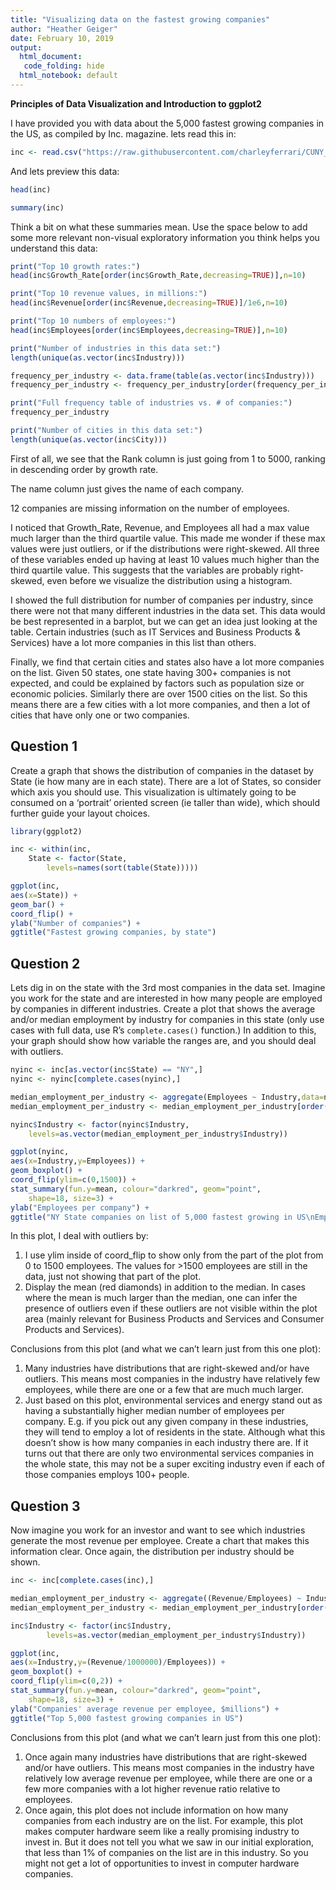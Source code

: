 ```yaml
---
title: "Visualizing data on the fastest growing companies"
author: "Heather Geiger"
date: February 10, 2019
output:
  html_document:
   code_folding: hide
  html_notebook: default
---
```


**Principles of Data Visualization and Introduction to ggplot2**

I have provided you with data about the 5,000 fastest growing companies in the US, as compiled by Inc. magazine. lets read this in:

```r

inc <- read.csv("https://raw.githubusercontent.com/charleyferrari/CUNY_DATA_608/master/module1/Data/inc5000_data.csv", header=TRUE)

```

And lets preview this data:

```r

head(inc)

```
```r

summary(inc)

```

Think a bit on what these summaries mean. Use the space below to add some more relevant non-visual exploratory information you think helps you understand this data:

```r
print("Top 10 growth rates:")
head(inc$Growth_Rate[order(inc$Growth_Rate,decreasing=TRUE)],n=10)

print("Top 10 revenue values, in millions:")
head(inc$Revenue[order(inc$Revenue,decreasing=TRUE)]/1e6,n=10)

print("Top 10 numbers of employees:")
head(inc$Employees[order(inc$Employees,decreasing=TRUE)],n=10)

print("Number of industries in this data set:")
length(unique(as.vector(inc$Industry)))

frequency_per_industry <- data.frame(table(as.vector(inc$Industry)))
frequency_per_industry <- frequency_per_industry[order(frequency_per_industry$Freq,decreasing=TRUE),]

print("Full frequency table of industries vs. # of companies:")
frequency_per_industry

print("Number of cities in this data set:")
length(unique(as.vector(inc$City)))
```

First of all, we see that the Rank column is just going from 1 to 5000, ranking in descending order by growth rate.

The name column just gives the name of each company.

12 companies are missing information on the number of employees.

I noticed that Growth_Rate, Revenue, and Employees all had a max value much larger than the third quartile value. This made me wonder if these max values were just outliers, or if the distributions were right-skewed. All three of these variables ended up having at least 10 values much higher than the third quartile value. This suggests that the variables are probably right-skewed, even before we visualize the distribution using a histogram.

I showed the full distribution for number of companies per industry, since there were not that many different industries in the data set. This data would be best represented in a barplot, but we can get an idea just looking at the table. Certain industries (such as IT Services and Business Products & Services) have a lot more companies in this list than others.

Finally, we find that certain cities and states also have a lot more companies on the list. Given 50 states, one state having 300+ companies is not expected, and could be explained by factors such as population size or economic policies. Similarly there are over 1500 cities on the list. So this means there are a few cities with a lot more companies, and then a lot of cities that have only one or two companies.

## Question 1

Create a graph that shows the distribution of companies in the dataset by State (ie how many are in each state). There are a lot of States, so consider which axis you should use. This visualization is ultimately going to be consumed on a 'portrait' oriented screen (ie taller than wide), which should further guide your layout choices.

```r

library(ggplot2)

inc <- within(inc,
	State <- factor(State,
		levels=names(sort(table(State)))))

ggplot(inc,
aes(x=State)) +
geom_bar() +
coord_flip() +
ylab("Number of companies") +
ggtitle("Fastest growing companies, by state")

```

## Question 2

Lets dig in on the state with the 3rd most companies in the data set. Imagine you work for the state and are interested in how many people are employed by companies in different industries. Create a plot that shows the average and/or median employment by industry for companies in this state (only use cases with full data, use R's `complete.cases()` function.) In addition to this, your graph should show how variable the ranges are, and you should deal with outliers.

```r
nyinc <- inc[as.vector(inc$State) == "NY",]
nyinc <- nyinc[complete.cases(nyinc),]

median_employment_per_industry <- aggregate(Employees ~ Industry,data=nyinc,FUN=median)
median_employment_per_industry <- median_employment_per_industry[order(median_employment_per_industry$Employees),]

nyinc$Industry <- factor(nyinc$Industry,
	levels=as.vector(median_employment_per_industry$Industry))

ggplot(nyinc,
aes(x=Industry,y=Employees)) +
geom_boxplot() +
coord_flip(ylim=c(0,1500)) +
stat_summary(fun.y=mean, colour="darkred", geom="point",
	shape=18, size=3) +
ylab("Employees per company") +
ggtitle("NY State companies on list of 5,000 fastest growing in US\nEmployment in these companies, by industry") 
```

In this plot, I deal with outliers by:

1. I use ylim inside of coord_flip to show only from the part of the plot from 0 to 1500 employees. The values for >1500 employees are still in the data, just not showing that part of the plot.
2. Display the mean (red diamonds) in addition to the median. In cases where the mean is much larger than the median, one can infer the presence of outliers even if these outliers are not visible within the plot area (mainly relevant for Business Products and Services and Consumer Products and Services).

Conclusions from this plot (and what we can't learn just from this one plot):

1. Many industries have distributions that are right-skewed and/or have outliers. This means most companies in the industry have relatively few employees, while there are one or a few that are much much larger.
2. Just based on this plot, environmental services and energy stand out as having a substantially higher median number of employees per company. E.g. if you pick out any given company in these industries, they will tend to employ a lot of residents in the state. Although what this doesn't show is how many companies in each industry there are. If it turns out that there are only two environmental services companies in the whole state, this may not be a super exciting industry even if each of those companies employs 100+ people.

## Question 3

Now imagine you work for an investor and want to see which industries generate the most revenue per employee. Create a chart that makes this information clear. Once again, the distribution per industry should be shown.

```r

inc <- inc[complete.cases(inc),]

median_employment_per_industry <- aggregate((Revenue/Employees) ~ Industry,data=inc,FUN=median)
median_employment_per_industry <- median_employment_per_industry[order(median_employment_per_industry[,2]),]

inc$Industry <- factor(inc$Industry,
        levels=as.vector(median_employment_per_industry$Industry))

ggplot(inc,
aes(x=Industry,y=(Revenue/1000000)/Employees)) +
geom_boxplot() +
coord_flip(ylim=c(0,2)) +
stat_summary(fun.y=mean, colour="darkred", geom="point",
	shape=18, size=3) +
ylab("Companies' average revenue per employee, $millions") +
ggtitle("Top 5,000 fastest growing companies in US")

```

Conclusions from this plot (and what we can't learn just from this one plot):

1. Once again many industries have distributions that are right-skewed and/or have outliers. This means most companies in the industry have relatively low average revenue per employee, while there are one or a few more companies with a lot higher revenue ratio relative to employees.
2. Once again, this plot does not include information on how many companies from each industry are on the list. For example, this plot makes computer hardware seem like a really promising industry to invest in. But it does not tell you what we saw in our initial exploration, that less than 1% of companies on the list are in this industry. So you might not get a lot of opportunities to invest in computer hardware companies.
